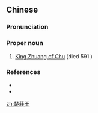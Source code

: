==Chinese==
{{zh-forms|s=楚庄王}}

===Pronunciation===
{{zh-pron
|m=Chǔ Zhuāng Wáng
|cat=pn
}}

===Proper noun===
{{zh-proper noun}}

# [[w:King Zhuang of Chu|King Zhuang of Chu]] (died 591 {{B.C.E.}})

===References===
* {{pedialite|楚莊王|lang=zh}}
* {{pedialite|King Zhuang of Chu}}

[[zh:楚莊王]]